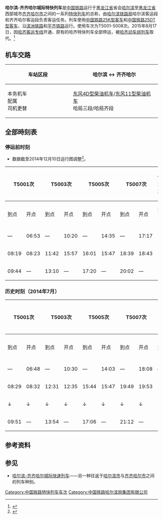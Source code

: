 {{Infobox CHNTrain
| name_bgcolor = blue
| Photo = 
| Photoname = 
| 国铁列车 = 哈尔滨-齐齐哈尔城际特快列车
| 开行 = 2000年10月21日<ref>{{cite web|url=http://news.sina.com.cn/railtime/harb.html|title=哈尔滨站始发列车时刻表|publisher=新浪新闻|date=2000-10-21|accessdate=2015-08-21|archive-date=2019-08-09|archive-url=https://web.archive.org/web/20190809121633/http://news.sina.com.cn/railtime/harb.html|dead-url=no}}</ref>
| 停运 = 2015年8月17日
| 铁路局 = [[哈尔滨铁路局|哈尔滨铁路局]]
| 客运段 = 哈尔滨客运段、齐齐哈尔客运段
| 等级 = [[特快列车|特快列车]]
| 曾用车次 = 
| 目前车次 = T5001-5008次
| 运行区间 = [[哈尔滨站|哈尔滨站]] ↔ [[齐齐哈尔站|齐齐哈尔站]]
| 途径线路 = [[滨洲铁路|滨洲铁路]]、[[平齐铁路|平齐铁路]]
| 发车时间 = 
| 终到时间 = 
| 全程时间 = 
| 停靠 = [[大庆站|大庆站]]
| 车体 = [[中国铁路25K型客车|中国铁路25K型客车]]、[[中国铁路25DT型客车|中国铁路25DT型客车]]
}}

'''哈尔滨-齐齐哈尔城际特快列车'''是[[中国铁路|中国铁路]]运行于[[黑龙江省|黑龙江省]]省会[[哈尔滨|哈尔滨]]至[[黑龙江省|黑龙江省]]西部城市[[齐齐哈尔市|齐齐哈尔市]]之间的一系列[[特快列车|特快列车]]的总称，由[[哈尔滨铁路局|哈尔滨铁路局]]哈尔滨客运段和齐齐哈尔客运段负责客运任务。列车使用[[中国铁路25K型客车|中国铁路25K型客车]]和[[中国铁路25DT型客车|中国铁路25DT型客车]]，沿[[滨洲铁路|滨洲铁路]]和[[平齐铁路|平齐铁路]]运行。使用车次为T5001-5008次。2015年8月17日，因[[哈齐客运专线|哈齐客运专线]]开通，原有的哈齐特快列车全部停运，被[[哈齐动车组列车|哈齐动车组列车]]取代。<ref>{{cite news|url=http://hlj.xinhuanet.com/info/2015-08/17/c_134525357.htm|title=哈齐间停运7对普速列车|publisher=哈尔滨日报|date=2015-08-17|accessdate=2015-08-18|deadurl=yes|archiveurl=https://web.archive.org/web/20150818114020/http://hlj.xinhuanet.com/info/2015-08/17/c_134525357.htm|archivedate=2015-08-18}}</ref>

==机车交路==
{| class="wikitable" style="text-align: center; font-size: small;"
!车站区段
|哈尔滨 ↔ 齐齐哈尔
|-
! style="width: 15%;" | 本务机车<br />配属<br />司机更替
| style="width: 20%;" | [[东风4D型柴油机车|东风4D型柴油机车]]/[[东风11型柴油机车|东风11型柴油机车]]<br />哈局三段/哈局齐段
|}

==全部時刻表==
===停运前时刻===
*数据截至2014年12月10日运行图调整<ref>{{cite web|url=https://kyfw.12306.cn/otn/leftTicket/init|title=旅客列车时刻表查询|publisher=中国铁路客户服务中心|accessdate=2014-12-05|archive-date=2015-06-27|archive-url=https://web.archive.org/web/20150627085340/https://kyfw.12306.cn/otn/leftTicket/init|dead-url=no}}</ref>。
{| class="wikitable mw-collapsible mw-collapsed"
! colspan="2"|T5001次
! colspan="2"|T5003次
! colspan="2"|T5005次
! colspan="2"|T5007次
! rowspan="2"|停靠站
! colspan="2"|T5002次
! colspan="2"|T5004次
! colspan="2"|T5006次
! colspan="2"|T5008次
|-
!到点!!开点!!到点!!开点!!到点!!开点!!到点!!开点!!到点!!开点!!到点!!开点!!到点!!开点!!到点!!开点
|-
|—||06:53||—||10:20||—||14:35||—||17:17||{{站|哈尔滨}}||09:40||—||12:55||—||16:40||—||20:44||—
|-
|08:19||08:23||11:42||15:57||16:01||15:47||18:39||18:43||{{站|大庆}}||08:01||08:05||11:16||11:22||15:03||15:07||18:54||18:59
|-
|09:44||—||13:10||—||17:20||—||20:02||—||{{站|齐齐哈尔}}||—||06:55||—||10:10||—||13:57||—||17:48
|}

===历史时刻（2014年7月）===
{| class="wikitable mw-collapsible mw-collapsed"
! colspan="2"|T5001次
! colspan="2"|T5003次
! colspan="2"|T5005次
! colspan="2"|T5007次
! colspan="2"|T5203次
! rowspan="2"|停靠站
! colspan="2"|T5002次
! colspan="2"|T5004次
! colspan="2"|T5006次
! colspan="2"|T5008次
! colspan="2"|T5202次
|-
!到点!!开点!!到点!!开点!!到点!!开点!!到点!!开点!!到点!!开点!!到点!!开点!!到点!!开点!!到点!!开点!!到点!!开点!!到点!!开点
|-
|—||06:48||—||10:30||—||14:03||—||18:08||—||13:47||{{站|哈尔滨}}||09:53||—||13:38||—||17:38||—||20:58||—||13:22||—
|-
|08:29||08:32||12:31||12:35||15:44||15:47||19:49||19:53||↓||↓||{{站|大庆}}||07:46||07:50||11:36||11:41||15:32||15:36||18:58||19:01||11:21||11:25
|-
|↓||↓||↓||↓||↓||↓||↓||↓||15:35||15:39||{{站|大庆西}}||↑||↑||↑||↑||↑||↑||↑||↑||↑||↑
|-
|09:51||—||13:54||—||17:06||—||21:12||—||16:51||—||{{站|齐齐哈尔}}||—||06:40||—||10:30||—||14:26||—||17:52||—||10:14
|}

==参考资料==
{{reflist}}

==参见==
*[[哈尔滨-齐齐哈尔城际快速列车|哈尔滨-齐齐哈尔城际快速列车]]——另一种往返于[[哈尔滨市|哈尔滨市]]与[[齐齐哈尔市|齐齐哈尔市]]之间的列车种别。

{{中国特快列车车次|9}}
{{哈尔滨铁路局}}

[[Category:中国铁路特快列车车次|Category:中国铁路特快列车车次]]
[[Category:中国铁路哈尔滨局集团有限公司|Category:中国铁路哈尔滨局集团有限公司]]